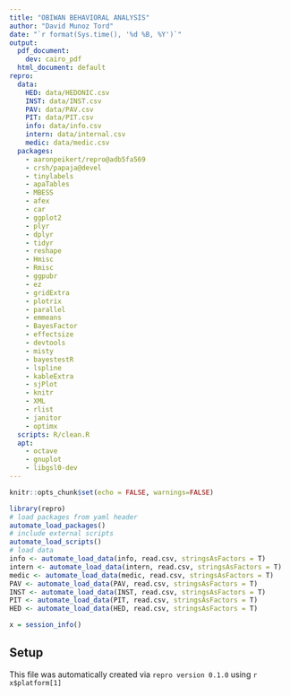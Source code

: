 ```yaml
---
title: "OBIWAN BEHAVIORAL ANALYSIS"
author: "David Munoz Tord"
date: "`r format(Sys.time(), '%d %B, %Y')`"
output:
  pdf_document:
    dev: cairo_pdf
  html_document: default
repro:
  data:
    HED: data/HEDONIC.csv
    INST: data/INST.csv
    PAV: data/PAV.csv
    PIT: data/PIT.csv
    info: data/info.csv
    intern: data/internal.csv
    medic: data/medic.csv
  packages:
    - aaronpeikert/repro@adb5fa569
    - crsh/papaja@devel
    - tinylabels
    - apaTables
    - MBESS
    - afex
    - car
    - ggplot2
    - plyr
    - dplyr
    - tidyr
    - reshape
    - Hmisc
    - Rmisc
    - ggpubr
    - ez
    - gridExtra
    - plotrix
    - parallel
    - emmeans
    - BayesFactor
    - effectsize
    - devtools
    - misty
    - bayestestR
    - lspline
    - kableExtra
    - sjPlot
    - knitr
    - XML
    - rlist
    - janitor
    - optimx
  scripts: R/clean.R
  apt:
    - octave
    - gnuplot
    - libgsl0-dev
---
```

  
```r
knitr::opts_chunk$set(echo = FALSE, warnings=FALSE)

library(repro)
# load packages from yaml header
automate_load_packages()
# include external scripts
automate_load_scripts()
# load data
info <- automate_load_data(info, read.csv, stringsAsFactors = T)
intern <- automate_load_data(intern, read.csv, stringsAsFactors = T)
medic <- automate_load_data(medic, read.csv, stringsAsFactors = T)
PAV <- automate_load_data(PAV, read.csv, stringsAsFactors = T)
INST <- automate_load_data(INST, read.csv, stringsAsFactors = T)
PIT <- automate_load_data(PIT, read.csv, stringsAsFactors = T)
HED <- automate_load_data(HED, read.csv, stringsAsFactors = T)

x = session_info()
```

## Setup

This file was automatically created via `repro version 0.1.0` using  `r x$platform[1]`
<!-- May I suggest running `repro::automate()`? This will create a `Dockerfile` & `Makefile` based on every RMarkdown in this folder and the special yamls in them. -->
<!-- add ENV DEBIAN_FRONTEND=noninteractive -->
<!-- If you are unsure weather or not you have `git` `make` & `docker`. -->
  